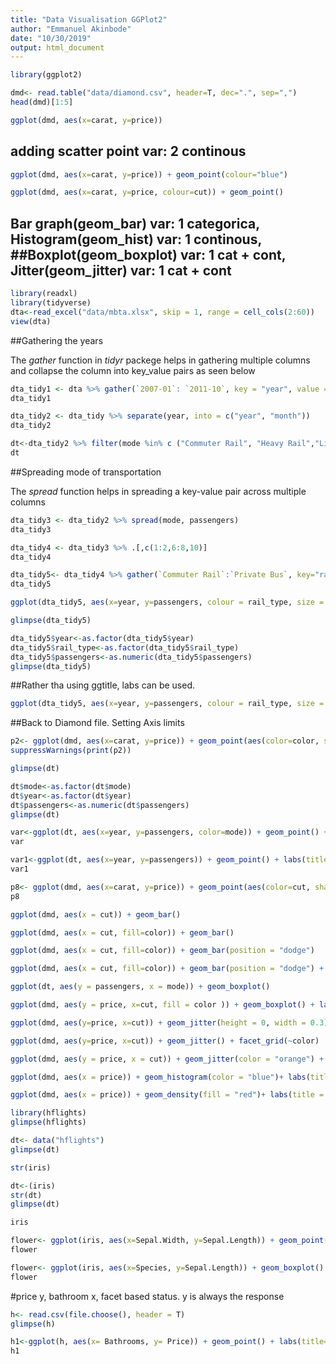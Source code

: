 ```yaml
---
title: "Data Visualisation GGPlot2"
author: "Emmanuel Akinbode"
date: "10/30/2019"
output: html_document
---
```


```r
library(ggplot2)
```

```r
dmd<- read.table("data/diamond.csv", header=T, dec=".", sep=",")
head(dmd)[1:5]
```

```r
ggplot(dmd, aes(x=carat, y=price))
```

## adding scatter point var: 2 continous
```r
ggplot(dmd, aes(x=carat, y=price)) + geom_point(colour="blue")
```

```r
ggplot(dmd, aes(x=carat, y=price, colour=cut)) + geom_point()
```


## Bar graph(geom_bar) var: 1 categorica, Histogram(geom_hist) var: 1 continous, ##Boxplot(geom_boxplot) var: 1 cat + cont, Jitter(geom_jitter) var: 1 cat + cont


```r
library(readxl)
library(tidyverse)
dta<-read_excel("data/mbta.xlsx", skip = 1, range = cell_cols(2:60))
view(dta)
```

##Gathering the years
\footnotesize

The _gather_ function in _tidyr_ packege helps in gathering multiple columns and collapse the column into key_value pairs as seen below
\footnotsize


```r
dta_tidy1 <- dta %>% gather(`2007-01`: `2011-10`, key = "year", value = "passengers")
dta_tidy1
```

```r
dta_tidy2 <- dta_tidy %>% separate(year, into = c("year", "month"))
dta_tidy2
```


```r
dt<-dta_tidy2 %>% filter(mode %in% c ("Commuter Rail", "Heavy Rail","Light Rail","Private Bus"))
dt
```

##Spreading mode of transportation

\foornotesize
The _spread_ function helps in spreading a key-value pair across multiple columns
\footnotesize

```r
dta_tidy3 <- dta_tidy2 %>% spread(mode, passengers)
dta_tidy3
```

```r
dta_tidy4 <- dta_tidy3 %>% .[,c(1:2,6:8,10)]
dta_tidy4
```


```r
dta_tidy5<- dta_tidy4 %>% gather(`Commuter Rail`:`Private Bus`, key="rail_type", value="passengers")
dta_tidy5
```


```r
ggplot(dta_tidy5, aes(x=year, y=passengers, colour = rail_type, size = rail_type, shape = rail_type )) + geom_point() + ggtitle("Passengers against Year based on Rail_Type") + ylab("Numbers of Passengers") + xlab("Years")
```

```r
glimpse(dta_tidy5)
```

```r
dta_tidy5$year<-as.factor(dta_tidy5$year)
dta_tidy5$rail_type<-as.factor(dta_tidy5$rail_type)
dta_tidy5$passengers<-as.numeric(dta_tidy5$passengers)
glimpse(dta_tidy5)
```


##Rather tha using ggtitle, labs can be used.
```r
ggplot(dta_tidy5, aes(x=year, y=passengers, colour = rail_type, size = rail_type, shape = rail_type )) + geom_point() + labs(title ="Passengers against Year based on Rail_Type", ylab="Numbers of Passengers", xlab= "Years")
```

##Back to Diamond file. Setting Axis limits

```r
p2<- ggplot(dmd, aes(x=carat, y=price)) + geom_point(aes(color=color, shape=cut, size=0.05)) + labs(title = "Relationship between Price and Carat of Diamond") + scale_y_continuous(name="Price", limits = c(0,15000), breaks = seq(0,15000, by=3000)) + scale_x_continuous(name="Carat", limits = c(0,4), breaks = seq(0,4, by=0.5)) + scale_color_brewer(name = "Diamond Color", palette = "Set1")
suppressWarnings(print(p2))

```

```r
glimpse(dt)
```

```r
dt$mode<-as.factor(dt$mode)
dt$year<-as.factor(dt$year)
dt$passengers<-as.numeric(dt$passengers)
glimpse(dt)
```

```r
var<-ggplot(dt, aes(x=year, y=passengers, color=mode)) + geom_point() + labs(title = "Number of Passengers Across the Years based on the Mode", x="Years", y="Number of passengers") + theme_grey()
var
```

```r
var1<-ggplot(dt, aes(x=year, y=passengers)) + geom_point() + labs(title = "Number of Passengers Across the Years based on the Mode", x="Years", y="Number of passengers") + theme_grey() + facet_grid(~mode)
var1
```

```r
p8<- ggplot(dmd, aes(x=carat, y=price)) + geom_point(aes(color=cut, shape=cut, size=0.05)) + geom_smooth(method="lm") + labs(title="Relationship between Price and Carat of Diamond") + scale_y_continuous(name="Price", limits= c(0,15000), breaks = seq(0, 15000, by = 3000)) + scale_x_continuous(name="Carat", limits = c(0,4), breaks = seq(0,4, by = 0.5)) + scale_color_manual(name = "Diamond Cut", values = c("blue", "orange", "red", "purple", "cyan"), labels = c("Fair","Good","Ideal","Premium","VG")) + facet_grid(~cut) + theme_bw()
p8
```

```r
ggplot(dmd, aes(x = cut)) + geom_bar()
```

```r
ggplot(dmd, aes(x = cut, fill=color)) + geom_bar()
```

```r
ggplot(dmd, aes(x = cut, fill=color)) + geom_bar(position = "dodge")
```

```r
ggplot(dmd, aes(x = cut, fill=color)) + geom_bar(position = "dodge") + coord_flip()
```

```r
ggplot(dt, aes(y = passengers, x = mode)) + geom_boxplot()
```

```r
ggplot(dmd, aes(y = price, x=cut, fill = color )) + geom_boxplot() + labs(title="Relationship between Price and Carat of Diamond") + scale_y_continuous(name="Price", limits= c(0,15000), breaks = seq(0, 15000, by = 3000)) + theme(axis.text.x = element_text(face="bold", color="#993333", size=14, angle=45))
```

```r
ggplot(dmd, aes(y=price, x=cut)) + geom_jitter(height = 0, width = 0.3)
```

```r
ggplot(dmd, aes(y=price, x=cut)) + geom_jitter() + facet_grid(~color) 
```

```r
ggplot(dmd, aes(y = price, x = cut)) + geom_jitter(color = "orange") + geom_boxplot(fill = NA, color = "black")
```

```r
ggplot(dmd, aes(x = price)) + geom_histogram(color = "blue")+ labs(title = "Histogram of Price", x="Price",y="Frequency")+ facet_grid(~color)
```

```r
ggplot(dmd, aes(x = price)) + geom_density(fill = "red")+ labs(title = "Histogram of Price", x="Price",y="Frequency")+ facet_grid(color~.)
```

```r
library(hflights)
glimpse(hflights)
```

```r
dt<- data("hflights")
glimpse(dt)
```

```r
str(iris)

```

```r
dt<-(iris)
str(dt)
glimpse(dt)
```

```r
iris
```
```r
flower<- ggplot(iris, aes(x=Sepal.Width, y=Sepal.Length)) + geom_point(aes(color=Species)) + labs(title="Plot of Sepal width against Sepal length") + scale_y_continuous(name="Sepal Length") + scale_x_continuous(name="Sepal Width") 
flower
```

```r
flower<- ggplot(iris, aes(x=Species, y=Sepal.Length)) + geom_boxplot() 
flower
```

#price y, bathroom x, facet based status. y is always the response
```r
h<- read.csv(file.choose(), header = T)
glimpse(h)
```

```r
h1<-ggplot(h, aes(x= Bathrooms, y= Price)) + geom_point() + labs(title="Price of Bathrooms") + scale_y_continuous(name="Price") + scale_x_continuous(name="Bathrooms") + facet_grid(~Status)
h1
```

